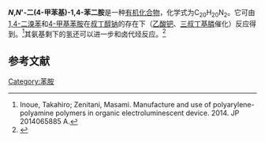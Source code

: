 {{Chembox
| Name = 
| NameEn = 
| ImageFile = N,N'-di(4-phenyl)-1,4-diaminobenzene.png
|  ImageSize = 
|  ImageAlt = 
| IUPACName = 
| IUPACNameZh = 
| OtherNames = 
| Section1 = {{Chembox Identifiers
|   CASNo = 620-91-7
|   CASNo_Ref = {{cascite|correct|CAS}}
|   PubChem = 
|   SMILES =  }}
| Section2 = {{Chembox Properties
| C=20 | H=20 | N=2
|   Appearance = 
|   Density = 1.135±0.06 g·cm<sup>−3</sup>（20 °C）<ref name=ACD />
|   MeltingPt = {{convert|182|C|K}}<ref>{{cite journal|journal=J. Chem. Soc.|volume=0|issue=0|language=en|issn=0368-1769|date=1952|pages=4346–4349|doi=10.1039/JR9520004346|url=http://xlink.rsc.org/?DOI=JR9520004346|title=831. The scope of the knoevenagel synthesis of aromatic secondary amines|accessdate=2020-11-19|author=Ng. Ph. Buu-Hoï}}</ref>
|   BoilingPt = 
|   Solubility =  4.9 × 10<sup>−4</sup> g·L<sup>−1</sup><ref name=ACD>Calculated using Advanced Chemistry Development (ACD/Labs) Software V11.02 (© 1994-2020 ACD/Labs). Retrieved from SciFinder. [2020-11-19].</ref>
|    pKa = 2.73±0.50（25 °C）<ref name=ACD />}}
| Section3 = {{Chembox Hazards
|   MainHazards = 
|   FlashPt = 
|   Autoignition =  }}
}}
'''''N'',''N''<nowiki>'</nowiki>-二(4-甲苯基)-1,4-苯二胺'''是一种[[有机化合物|有机化合物]]，化学式为C<sub>20</sub>H<sub>20</sub>N<sub>2</sub>。它可由[[1,4-二溴苯|1,4-二溴苯]]和[[4-甲基苯胺|4-甲基苯胺]]在[[叔丁醇钠|叔丁醇钠]]的存在下（[[乙酸钯|乙酸钯]]、[[三叔丁基膦|三叔丁基膦]]催化）反应得到。<ref>Inoue, Takahiro; Zenitani, Masami. Manufacture and use of polyarylene-​polyamine polymers in organic electroluminescent device. 2014. JP 2014065885 A.</ref>其氨基剩下的氢还可以进一步和卤代烃反应。<ref>{{cite journal|journal=Organic Letters|volume=1|issue=13|language=en|issn=1523-7060|date=1999-12|pages=2057–2060|doi=10.1021/ol9912276|url=https://pubs.acs.org/doi/10.1021/ol9912276|title=Tetraazacyclophanes by Palladium-Catalyzed Aromatic Amination. Geometrically Defined, Stable, High-Spin Diradicals|accessdate=2020-11-19|author=Sheila I. Hauck, K. V. Lakshmi, John F. Hartwig}}</ref>

==参考文献==
{{reflist}}

[[Category:苯胺|Category:苯胺]]